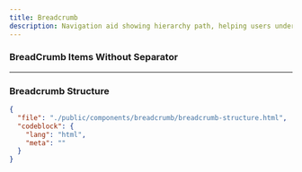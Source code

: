 ```yaml
---
title: Breadcrumb
description: Navigation aid showing hierarchy path, helping users understand their location within the app.
---
```


<ComponentPreview src="breadcrumb" />

### BreadCrumb Items Without Separator

<ComponentPreview src="breadcrumb-items" />

---

### Breadcrumb Structure

```json doc-gen:file
{
  "file": "./public/components/breadcrumb/breadcrumb-structure.html",
  "codeblock": {
    "lang": "html",
    "meta": ""
  }
}
```
